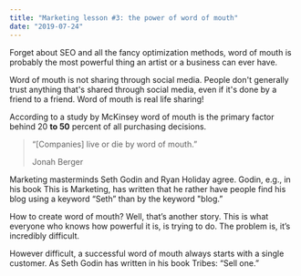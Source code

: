 ```yaml
---
title: "Marketing lesson #3: the power of word of mouth"
date: "2019-07-24"
---
```


Forget about SEO and all the fancy optimization methods, word of mouth is probably the most powerful thing an artist or a business can ever have.

Word of mouth is not sharing through social media. People don't generally trust anything that's shared through social media, even if it's done by a friend to a friend. Word of mouth is real life sharing!

According to a study by McKinsey word of mouth is the primary factor behind 20 **to 50** percent of all purchasing decisions.

> “\[Companies\] live or die by word of mouth.”
> 
> Jonah Berger

Marketing masterminds Seth Godin and Ryan Holiday agree. Godin, e.g., in his book This is Marketing, has written that he rather have people find his blog using a keyword “Seth” than by the keyword "blog.”

How to create word of mouth? Well, that’s another story. This is what everyone who knows how powerful it is, is trying to do. The problem is, it’s incredibly difficult.

However difficult, a successful word of mouth always starts with a single customer. As Seth Godin has written in his book Tribes: “Sell one.”
